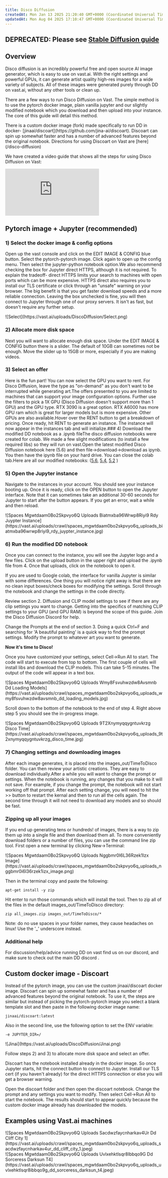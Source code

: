 ```yaml
---
title: Disco Diffusion
createdAt: Mon Jan 13 2025 21:20:40 GMT+0000 (Coordinated Universal Time)
updatedAt: Mon Aug 04 2025 17:10:47 GMT+0000 (Coordinated Universal Time)
---
```


## DEPRECATED: Please see [Stable Diffusion guide](/stable-diffusion)

## Overview

Disco diffusion is an incredibly powerful free and open source AI image generator, which is easy to use on vast.ai. With the right settings and powerful GPUs, it can generate artist quality high-res images for a wide variety of subjects. All of these images were generated purely through DD on vast.ai, without any other tools or clean up.

There are a few ways to run Disco Diffusion on Vast. The simple method is to use the pytorch docker image, plain vanilla jupyter and our slightly modified notebook which you download and then upload into your instance. The core of this guide will detail this method.

<Note>
There is a custom docker image (fork) made specifically to run DD in docker- [jinaai/discoart](https://github.com/jina-ai/discoart). Discoart can spin up somewhat faster and has a number of advanced features beyond the original notebook. Directions for using Discoart on Vast are [here](/disco-diffusion)
</Note>

We have created a video guide that shows all the steps for using Disco Diffusion on Vast:

<iframe className="w-full aspect-video rounded-xl" src="https://www.youtube.com/embed/S4wIFCrKez4" title="How to rent an on-demand GPU for AI image generation using Vast and Disco Diffusion" frameborder="0" allow="accelerometer; autoplay; clipboard-write; encrypted-media; gyroscope; picture-in-picture" allowfullscreen></iframe>

## Pytorch image + Jupyter (recommended)

### 1) Select the docker image & config options

Open up the vast console and click on the EDIT IMAGE & CONFIG blue button. Select the pytorch-pytorch image. Click again to open up the config menu. Then select the jupyter-python notebook option.We also recommend checking the box for Jupyter direct HTTPS, although it is not required. To explain the tradeoff- direct HTTPS limits your search to machines with open ports which can be more expensive. HTTPS direct also requires you to install our TLS certificate or click through an "unsafe" warning on your browser. The big benefit is that you get faster download speeds and a more reliable connection. Leaving the box unchecked is fine, you will then connect to Jupyter through one of our proxy servers. It isn't as fast, but doesn't require any further setup.

<Frame caption="Select">
![Select](https://vast.ai/uploads/DiscoDiffusion/Select.png)
</Frame>

### 2) Allocate more disk space

Next you will want to allocate enough disk space. Under the EDIT IMAGE & CONFIG button there is a slider. The default of 10GB can sometimes not be enough. Move the slider up to 15GB or more, especially if you are making videos.

### 3) Select an offer

Here is the fun part! You can now select the GPU you want to rent. For Disco Diffusion, leave the type as "on-demand" as you don't want to be interrupted while generating art.The offers presented to you are limited to machines that can support your image configuration options. Further use the filters to pick a 1X GPU (Disco Diffusion doesn't support more than 1 GPU) and the GPU type. RTX 3090 is a great option. RTX A6000 has more GPU ram which is great for larger models but is more expensive. Other GPUs are also available.Hover over the RENT button to get a breakdown of pricing. Once ready, hit RENT to generate an instance. The instance will now appear in the instances tab and will initialize.### 4) Download the modified DD notebook as a .ipynb fileThe disco diffusion notebooks were created for colab. We made a few slight modifications (to install a few required libs) so they will run on vast.Open the latest modified Disco Diffusion notebook here (5.6) and then file->download->download as ipynb. You then have the ipynb file on your hard drive. You can close the colab tab.Here are all our modified notebooks: ([5.6](https://colab.research.google.com/github/jsbcannell/misc/blob/master/Disco_Diffusion_v5_6_vastai.ipynb), [5.4](https://colab.research.google.com/github/jsbcannell/misc/blob/master/Disco_Diffusion_v5_4_vastai.ipynb), [5.2](https://colab.research.google.com/drive/13zKUZDqOLbfbVdceW8eyfNZ_mRNVPbBP?usp=sharing#scrollTo=InstallLibs) )

### 5) Open the Jupyter instance

Navigate to the instances in your account. You should see your instance booting up. Once it is ready, click on the OPEN button to open the Jupyter interface. Note that it can sometimes take an additional 30-60 seconds for Jupyter to start after the button appears. If you get an error, wait a while and then reload.

<Frame caption="Spaces Mgwtdaam0Bo2Skpvyo6Q Uploads Biatmxba96Wrwp8Riyi9 Rdy Juypter Instance">
![Spaces Mgwtdaam0Bo2Skpvyo6Q Uploads Biatmxba96Wrwp8Riyi9 Rdy Juypter Instance](https://vast.ai/uploads/crawl/spaces_mgwtdaam0bo2skpvyo6q_uploads_biatmxba96wrwp8riyi9_rdy_juypter_instance.jpg)
</Frame>

### 6) Run the modified DD notebook

Once you can connect to the instance, you will see the Jupyter logo and a few files. Click on the upload button in the upper right and upload the .ipynb file from 4. Once that uploads, click on the notebook to open it.

<Note>
If you are used to Google colab, the interface for vanilla Jupyter is similar with some differences. One thing you will notice right away is that there are no clean input boxes/check boxes for modifying the settings. Scroll through the notebook and change the settings in the code directly.
</Note>

Review section 2. Diffusion and CLIP model settings to see if there are any clip settings you want to change. Getting into the specifics of matching CLIP settings to your GPU (and GPU RAM) is beyond the scope of this guide. Join the Disco Diffusion Discord for help.

Change the Prompts at the end of section 3. Doing a quick Ctrl+F and searching for 'A beautiful painting' is a quick way to find the prompt settings. Modify the prompt to whatever art you want to generate.

**Now it's time to Disco!**

Once you have customized your settings, select Cell->Run All to start. The code will start to execute from top to bottom. The first couple of cells will install libs and download the CLIP models. This can take 5-15 minutes. The output of the code will appear in a text box.

<Frame caption="Spaces Mgwtdaam0Bo2Skpvyo6Q Uploads Wmy8Fsvuhwzdw8Avsmnb Dd Loading Models">
![Spaces Mgwtdaam0Bo2Skpvyo6Q Uploads Wmy8Fsvuhwzdw8Avsmnb Dd Loading Models](https://vast.ai/uploads/crawl/spaces_mgwtdaam0bo2skpvyo6q_uploads_wmy8fsvuhwzdw8avsmnb_dd_loading_models.jpg)
</Frame>

Scroll down to the bottom of the notebook to the end of step 4. Right above step 5 you should see the in-progress image.

<Frame caption="Spaces Mgwtdaam0Bo2Skpvyo6Q Uploads 9T2Xnymyqqygntuvkrzg Disco Time">
![Spaces Mgwtdaam0Bo2Skpvyo6Q Uploads 9T2Xnymyqqygntuvkrzg Disco Time](https://vast.ai/uploads/crawl/spaces_mgwtdaam0bo2skpvyo6q_uploads_9t2xnymyqqygntuvkrzg_disco_time.jpg)
</Frame>

### 7) Changing settings and downloading images

After each image generates, it is placed into the images\_out/TimeToDisco folder. You can then review your artistic creations. They are easy to download individually.After a while you will want to change the prompt or settings. When the notebook is running, any changes that you make to it will not save. For example, if you change the prompt, the notebook will not start working off that prompt. After each setting change, you will need to hit the >> button to restart the kernal and then to run all the cells again. The second time through it will not need to download any models and so should be fast.

### Zipping up all your images
If you end up generating tens or hundreds! of images, there is a way to zip them up into a single file and then download them all. To more conveniently download folders or a number of files, you can use the command line zip tool. First open a new terminal by clicking New->Terminal:

<Frame caption="Spaces Mgwtdaam0Bo2Skpvyo6Q Uploads Nggbmr0I6L36Rzek1Izx Image">
![Spaces Mgwtdaam0Bo2Skpvyo6Q Uploads Nggbmr0I6L36Rzek1Izx Image](https://vast.ai/uploads/crawl/spaces_mgwtdaam0bo2skpvyo6q_uploads_nggbmr0i6l36rzek1izx_image.png)
</Frame>

Then in the terminal copy and paste the following:

```text Text
apt-get install -y zip
```
Hit enter to run those commands which will install the tool. Then to zip all of the files in the default images\_out/TimeToDisco directory:

```text Text
zip all_images.zip images_out/TimeToDisco/*
```
Note: do no use spaces in your folder names, they cause headaches on linux! Use the '\_' underscore instead.

### Additional help

For discussion/help/advice running DD on vast find us on our discord, and make sure to check out the main DD discord .

## Custom docker image - Discoart
Instead of the pytorch image, you can use the custom jinaai/discoart docker image. Discoart can spin up somewhat faster and has a number of advanced features beyond the original notebook. To use it, the steps are similar but instead of picking the pytorch-pytorch image you select a blank template slot and then paste in the following docker image name:

```text Text
jinaai/discoart:latest
```

Also in the second line, use the following option to set the ENV variable:

```text
-e JUPYTER_DIR=/
```

<Frame caption="Jinai">
![Jinai](https://vast.ai/uploads/DiscoDiffusion/Jinai.png)
</Frame>

Follow steps 2) and 3) to allocate more disk space and select an offer.

Discoart has the notebook installed already in the docker image. So once Jupyter starts, hit the connect button to connect to Jupyter. Install our TLS cert (if you haven't already) for the direct HTTPS connection or else you will get a browser warning.

Open the discoart folder and then open the discoart notebook. Change the prompt and any settings you want to modify. Then select Cell->Run All to start the notebook. The results should start to appear quickly because the custom docker image already has downloaded the models.

## Examples using Vast.ai machines

<Frame caption="Spaces Mgwtdaam0Bo2Skpvyo6Q Uploads Sacdwzfaycnharkav4Ur Dd Cliff City 1">
![Spaces Mgwtdaam0Bo2Skpvyo6Q Uploads Sacdwzfaycnharkav4Ur Dd Cliff City 1](https://vast.ai/uploads/crawl/spaces_mgwtdaam0bo2skpvyo6q_uploads_sacdwzfaycnharkav4ur_dd_cliff_city_1.jpeg)
</Frame>
<br />
<Frame caption="Spaces Mgwtdaam0Bo2Skpvyo6Q Uploads Uvlxehktlsqr8Ibbqo9G Dd Sorceress Darksun T4">
![Spaces Mgwtdaam0Bo2Skpvyo6Q Uploads Uvlxehktlsqr8Ibbqo9G Dd Sorceress Darksun T4](https://vast.ai/uploads/crawl/spaces_mgwtdaam0bo2skpvyo6q_uploads_uvlxehktlsqr8ibbqo9g_dd_sorceress_darksun_t4.jpeg)
</Frame>